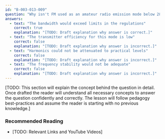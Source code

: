 ```yaml
---
id: "B-003-013-009"
question: "Why isn't FM used as an amateur radio emission mode below 28 MHz?"
answers:
  - text: "The bandwidth would exceed limits in the regulations"
    correct: true
    explanation: "[TODO: Draft explanation why answer is correct.]"
  - text: "The transmitter efficiency for this mode is low"
    correct: false
    explanation: "[TODO: Draft explanation why answer is incorrect.]"
  - text: "Harmonics could not be attenuated to practical levels"
    correct: false
    explanation: "[TODO: Draft explanation why answer is incorrect.]"
  - text: "The frequency stability would not be adequate"
    correct: false
    explanation: "[TODO: Draft explanation why answer is incorrect.]"
---
```


[TODO: This section will explain the concept behind the question in detail. Once drafted the reader will understand all necessary concepts to answer the question confidently and correctly. The lesson will follow pedagogy best-practices and assume the reader is starting with no previous knowledge.]

### Recommended Reading

- [TODO: Relevant Links and YouTube Videos]
